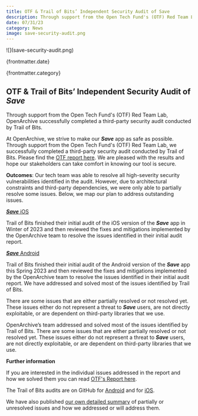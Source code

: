 ```yaml
---
title: OTF & Trail of Bits’ Independent Security Audit of Save
description: Through support from the Open Tech Fund's (OTF) Red Team Lab, OpenArchive successfully completed a third-party security audit conducted by Trail of Bits.
date: 07/31/23
category: News
image: save-security-audit.png
---
```



<ArticleHeaderSection>
![](save-security-audit.png)

{frontmatter.date}

{frontmatter.category}

## OTF & Trail of Bits’ Independent Security Audit of **_Save_**

Through support from the Open Tech Fund's (OTF) Red Team Lab, OpenArchive successfully completed a third-party security audit conducted by Trail of Bits.

</ArticleHeaderSection>
<ContentSection>

At OpenArchive, we strive to make our **_Save_** app as safe as possible. Through support from the Open Tech Fund's (OTF) Red Team Lab, we successfully completed a third-party security audit conducted by Trail of Bits. Please find the [OTF report here](https://www.opentech.fund/results/security-safety-audits/openarchive-save-android-ios/). We are pleased with the results and hope our stakeholders can take comfort in knowing our tool is secure. 

**Outcomes**: Our tech team was able to resolve all high-severity security vulnerabilities identified in the audit. However, due to architectural constraints and third-party dependencies, we were only able to partially resolve some issues. Below, we map our plan to address outstanding issues. 

[**_Save_** iOS](https://public.opentech.fund/documents/OpenArchive_Save_iOS_Summary_Report_-_Fixes_and_Conclusion.pdf)

Trail of Bits finished their initial audit of the iOS version of the **_Save_** app in Winter of 2023 and then reviewed the fixes and mitigations implemented by the OpenArchive team to resolve the issues identified in their initial audit report. 

[**_Save_** Android](https://public.opentech.fund/documents/OpenArchive_Save_Android_Summary_Report_-_Fixes_and_Conclusion.pdf)

Trail of Bits finished their initial audit of the Android version of the **_Save_** app this Spring 2023 and then reviewed the fixes and mitigations implemented by the OpenArchive team to resolve the issues identified in their initial audit report. We have addressed and solved most of the issues identified by Trail of Bits.

There are some issues that are either partially resolved or not resolved yet. These issues either do not represent a threat to **_Save_** users, are not directly exploitable, or are dependent on third-party libraries that we use.

OpenArchive’s team addressed and solved most of the issues identified by Trail of Bits. There are some issues that are either partially resolved or not resolved yet. These issues either do not represent a threat to **_Save_** users, are not directly exploitable, or are dependent on third-party libraries that we use.

**Further information**

If you are interested in the individual issues addressed in the report and how we solved them you can read [OTF's Report here](https://www.opentech.fund/results/security-safety-audits/openarchive-save-android-ios/). 

The Trail of Bits audits are on GitHub for [Android](https://github.com/trailofbits/publications/blob/master/reviews/2022-10-openarchivesaveandroid-securityreview.pdf) and for [iOS](https://github.com/trailofbits/publications/blob/master/reviews/2022-12-openarchivesaveios-securityreview.pdf).

We have also published [our own detailed summary](https://github.com/OpenArchive/security-audits/blob/main/trail-of-bits-2023.md) of partially or unresolved issues and how we addressed or will address them.

</ContentSection>

